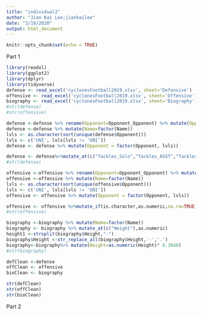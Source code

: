 ```yaml
---
title: "individual2"
author: "Jian Kai Lee;jiankailee"
date: "3/19/2020"
output: html_document
---
```


```r
knitr::opts_chunk$set(echo = TRUE)
```

Part 1

```r
library(readxl)
library(ggplot2)
library(dplyr)
library(tidyverse)
defense <- read_excel('cyclonesFootball2019.xlsx', sheet='Defensive')
offensive <- read_excel('cyclonesFootball2019.xlsx', sheet='Offensive')
biography <- read_excel('cyclonesFootball2019.xlsx', sheet='Biography')
#str(defense)
#str(offensive)

defense <-defense %>% rename(Opponent=Opponent_Opponent) %>% mutate(Opponent=factor(Opponent))
defense <-defense %>% mutate(Name=factor(Name))
lvls <- as.character(sort(unique(defense$Opponent)))
lvls <- c('UNI', lvls[lvls != 'UNI'])
defense <- defense %>% mutate(Opponent = factor(Opponent, lvls))

defense <- defense%>%mutate_at(c("Tackles_Solo","Tackles_ASST","Tackles_TFL","Tackles_Sack","Turnover_FF","Turnover_FR","Turnover_INT","Pass_QBH","Pass_PB"),as.numeric)
#str(defense)

offensive <-offensive %>% rename(Opponent=Opponent_Opponent) %>% mutate(Opponent=factor(Opponent))
offensive <-offensive %>% mutate(Name=factor(Name))
lvls <- as.character(sort(unique(offensive$Opponent)))
lvls <- c('UNI', lvls[lvls != 'UNI'])
offensive <- offensive %>% mutate(Opponent = factor(Opponent, lvls))

offensive <- offensive %>%mutate_if(is.character,as.numeric,na.rm=TRUE)
#str(offensive)

biography <-biography %>% mutate(Name=factor(Name))
biography <- biography %>% mutate_at(c("Weight"),as.numeric)
height1 <-strsplit(biography$Height,"-")
biography$Height <-str_replace_all(biography$Height,'-','.')
biography<-biography%>% mutate(Height=as.numeric(Height)* 0.3048) 
#str(biography)

defClean <-defense
offClean <- offensive
bioClean <- biography

str(defClean)
str(offClean)
str(bioClean)
```

Part 2
```r

```

